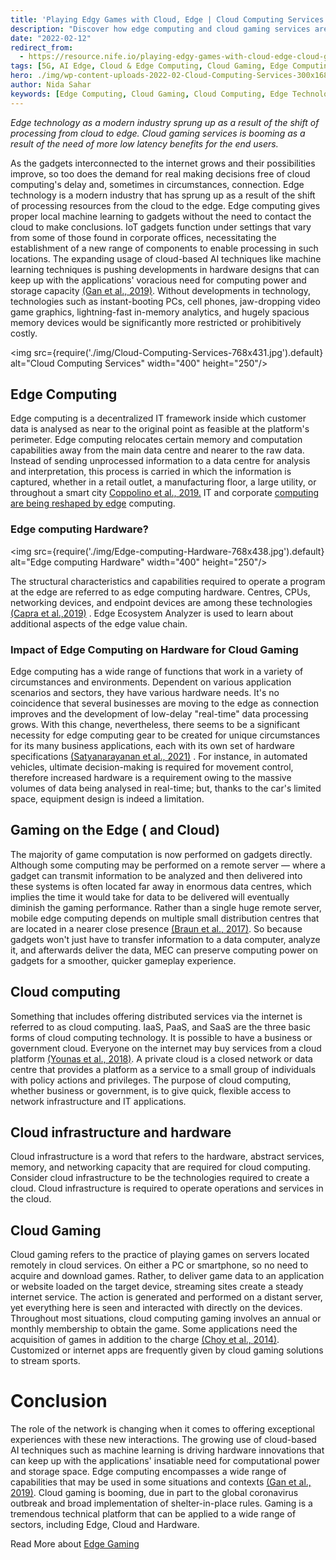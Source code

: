 ```yaml
---
title: 'Playing Edgy Games with Cloud, Edge | Cloud Computing Services'
description: "Discover how edge computing and cloud gaming services are transforming the gaming experience. Explore the benefits of edge technology in reducing latency and enhancing performance, and learn about the role of cloud computing in delivering seamless gaming experiences. This post covers edge computing hardware, its impact on cloud gaming, and how innovations in cloud infrastructure are shaping the future of gaming."
date: "2022-02-12"
redirect_from: 
  - https://resource.nife.io/playing-edgy-games-with-cloud-edge-cloud-gaming-services/
tags: [5G, AI Edge, Cloud & Edge Computing, Cloud Gaming, Edge Computing, Edge Gaming, Hardware]
hero: ./img/wp-content-uploads-2022-02-Cloud-Computing-Services-300x168.jpg
author: Nida Sahar
keywords: [Edge Computing, Cloud Gaming, Cloud Computing, Edge Technology, Gaming Hardware, Real-Time Data Processing, Cloud Infrastructure]
---
```


_Edge technology as a modern industry sprung up as a result of the shift of processing from cloud to edge. Cloud gaming services is booming as a result of the need of more low latency benefits for the end users._

As the gadgets interconnected to the internet grows and their possibilities improve, so too does the demand for real making decisions free of cloud computing's delay and, sometimes in circumstances, connection. Edge technology is a modern industry that has sprung up as a result of the shift of processing resources from the cloud to the edge. Edge computing gives proper local machine learning to gadgets without the need to contact the cloud to make conclusions. IoT gadgets function under settings that vary from some of those found in corporate offices, necessitating the establishment of a new range of components to enable processing in such locations. The expanding usage of cloud-based AI techniques like machine learning techniques is pushing developments in hardware designs that can keep up with the applications' voracious need for computing power and storage capacity [(Gan et al., 2019)](https://docs.google.com/document/d/1wQlCot7DYuyG1T-BB_h6O0J15MAV7pZ7/edit#bookmark=id.tyjcwt). Without developments in technology, technologies such as instant-booting PCs, cell phones, jaw-dropping video game graphics, lightning-fast in-memory analytics, and hugely spacious memory devices would be significantly more restricted or prohibitively costly.

<img src={require('./img/Cloud-Computing-Services-768x431.jpg').default} alt="Cloud Computing Services" width="400" height="250"/>
<br/>


 

## Edge Computing

Edge computing is a decentralized IT framework inside which customer data is analysed as near to the original point as feasible at the platform's perimeter. Edge computing relocates certain memory and computation capabilities away from the main data centre and nearer to the raw data. Instead of sending unprocessed information to a data centre for analysis and interpretation, this process is carried in which the information is captured, whether in a retail outlet, a manufacturing floor, a large utility, or throughout a smart city [Coppolino et al., 2019.](https://docs.google.com/document/d/1wQlCot7DYuyG1T-BB_h6O0J15MAV7pZ7/edit#bookmark=id.2et92p0)  IT and corporate [computing are being reshaped by edge](/blog/what-is-5g-telco-edge-telco-edge-computing/) computing.

### Edge computing Hardware?


<img src={require('./img/Edge-computing-Hardware-768x438.jpg').default} alt="Edge computing Hardware" width="400" height="250"/>
<br/>


 

The structural characteristics and capabilities required to operate a program at the edge are referred to as edge computing hardware. Centres, CPUs, networking devices, and endpoint devices are among these technologies [(Capra et al.,2019)](https://docs.google.com/document/d/1wQlCot7DYuyG1T-BB_h6O0J15MAV7pZ7/edit#bookmark=id.1fob9te) . Edge Ecosystem Analyzer is used to learn about additional aspects of the edge value chain.

### Impact of Edge Computing on Hardware for Cloud Gaming

Edge computing has a wide range of functions that work in a variety of circumstances and environments. Dependent on various application scenarios and sectors, they have various hardware needs. It's no coincidence that several businesses are moving to the edge as connection improves and the development of low-delay "real-time" data processing grows. With this change, nevertheless, there seems to be a significant necessity for edge computing gear to be created for unique circumstances for its many business applications, each with its own set of hardware specifications [(Satyanarayanan et al., 2021)](https://docs.google.com/document/d/1wQlCot7DYuyG1T-BB_h6O0J15MAV7pZ7/edit#bookmark=id.3dy6vkm) . For instance, in automated vehicles, ultimate decision-making is required for movement control, therefore increased hardware is a requirement owing to the massive volumes of data being analysed in real-time; but, thanks to the car's limited space, equipment design is indeed a limitation.

## Gaming on the Edge ( and Cloud)

The majority of game computation is now performed on gadgets directly. Although some computing may be performed on a remote server — where a gadget can transmit information to be analyzed and then delivered into these systems is often located far away in enormous data centres, which implies the time it would take for data to be delivered will eventually diminish the gaming performance. Rather than a single huge remote server, mobile edge computing depends on multiple small distribution centres that are located in a nearer close presence [(Braun et al., 2017)](https://docs.google.com/document/d/1wQlCot7DYuyG1T-BB_h6O0J15MAV7pZ7/edit#bookmark=id.30j0zll). So because gadgets won't just have to transfer information to a data computer, analyze it, and afterwards deliver the data, MEC can preserve computing power on gadgets for a smoother, quicker gameplay experience.

## Cloud computing

Something that includes offering distributed services via the internet is referred to as cloud computing. IaaS, PaaS, and SaaS are the three basic forms of cloud computing technology. It is possible to have a business or government cloud. Everyone on the internet may buy services from a cloud platform [(Younas et al., 2018)](https://docs.google.com/document/d/1wQlCot7DYuyG1T-BB_h6O0J15MAV7pZ7/edit#bookmark=id.1t3h5sf). A private cloud is a closed network or data centre that provides a platform as a service to a small group of individuals with policy actions and privileges. The purpose of cloud computing, whether business or government, is to give quick, flexible access to network infrastructure and IT applications.

## Cloud infrastructure and hardware

Cloud infrastructure is a word that refers to the hardware, abstract services, memory, and networking capacity that are required for cloud computing. Consider cloud infrastructure to be the technologies required to create a cloud. Cloud infrastructure is required to operate operations and services in the cloud.

## Cloud Gaming

Cloud gaming refers to the practice of playing games on servers located remotely in cloud services. On either a PC or smartphone, so no need to acquire and download games. Rather, to deliver game data to an application or website loaded on the target device, streaming sites create a steady internet service. The action is generated and performed on a distant server, yet everything here is seen and interacted with directly on the devices. Throughout most situations, cloud computing gaming involves an annual or monthly membership to obtain the game. Some applications need the acquisition of games in addition to the charge [(Choy et al., 2014)](https://docs.google.com/document/d/1wQlCot7DYuyG1T-BB_h6O0J15MAV7pZ7/edit#bookmark=id.3znysh7). Customized or internet apps are frequently given by cloud gaming solutions to stream sports.

# Conclusion

The role of the network is changing when it comes to offering exceptional experiences with these new interactions. The growing use of cloud-based AI techniques such as machine learning is driving hardware innovations that can keep up with the applications' insatiable need for computational power and storage space. Edge computing encompasses a wide range of capabilities that may be used in some situations and contexts [(Gan et al., 2019)](https://docs.google.com/document/d/1wQlCot7DYuyG1T-BB_h6O0J15MAV7pZ7/edit#bookmark=id.tyjcwt). Cloud gaming is booming, due in part to the global coronavirus outbreak and broad implementation of shelter-in-place rules. Gaming is a tremendous technical platform that can be applied to a wide range of sectors, including Edge, Cloud and Hardware.

Read More about [Edge Gaming](/blog/edge-gaming-the-future-amazon-cloud-server)
